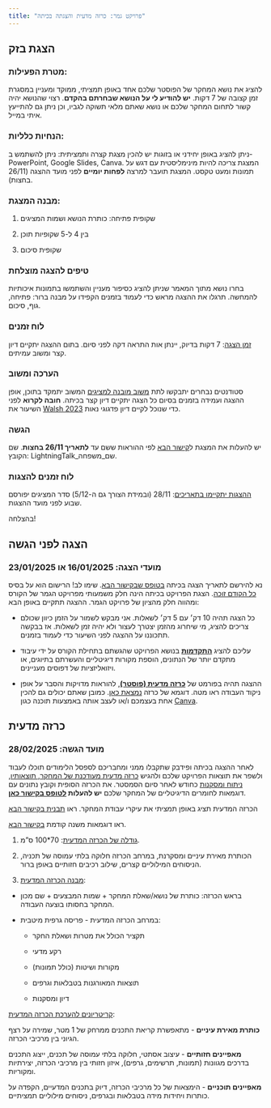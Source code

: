 ```yaml
---
title: "פרויקט גמר: כרזה מדעית והצגתה בכיתה"
---
```


## הצגת בזק

### מטרת הפעילות:

להציג את נושא המחקר של הפוסטר שלכם אחד באופן תמציתי, ממוקד ומעניין במסגרת זמן קצובה של 7 דקות. **יש להודיע לי על הנושא שבחרתם בהקדם**. רצוי שהנושא יהיה קשור לתחום המחקר שלכם או נושא שאתם מלאי תשוקה לגביו, וכן ניתן גם להתייעץ איתי במייל.

### הנחיות כלליות:

ניתן להציג באופן יחידני או בזוגות יש להכין מצגת קצרה ותמציתית: ניתן להשתמש ב-PowerPoint, Google Slides, Canva. המצגת צריכה להיות מינימליסטית עם דגש על תמונות ומעט טקסט. המצגת תועבר למרצה **לפחות יומיים** לפני מועד ההצגה (26/11 בחצות).

### מבנה המצגת:

1.  שקופית פתיחה: כותרת הנושא ושמות המציגים

2.  בין 4 ל-5 שקופיות תוכן

3.  שקופית סיכום

### טיפים להצגה מוצלחת

בחרו נושא מתוך המאמר שניתן להציג כסיפור מעניין והשתמשו בתמונות איכותיות להמחשה. תרגלו את ההצגה מראש כדי לעמוד בזמנים הקפידו על מבנה ברור: פתיחה, גוף, סיכום.

### לוח זמנים

[זמן הצגה]{.underline}: 7 דקות בדיוק, יינתן אות התראה דקה לפני סיום. בתום ההצגה יתקיים דיון קצר ומשוב עמיתים.

### הערכה ומשוב

סטודנטים נבחרים יתבקשו לתת [משוב מובנה למציגים](https://forms.gle/AFrhcEoSGi5MeBTn6){target="_blank"} המשוב יתמקד בתוכן, אופן ההצגה ועמידה בזמנים בסיום כל הצגה יתקיים דיון קצר בכיתה. **חובה לקרוא** לפני השיעור את [Walsh 2023](https://dhdebates.gc.cuny.edu/read/what-we-teach-when-we-teach-dh/section/fdb7ea0a-5c9e-404a-ab9d-3a24fe6de61c#ch18){target="_blank"} כדי שנוכל לקיים דיון פדגוגי נאות.

### הגשה

יש להעלות את המצגת ל[קישור הבא](https://forms.gle/Suwtosy4wguUX5GE9){target="_blank"} לפי ההוראות ששם עד **לתאריך 26/11 בחצות**. שם הקובץ: LightningTalk_שם_משפחה.

### לוח זמנים להצגות

[ההצגות יתקיימו בתאריכים]{.underline}: 28/11 (ובמידת הצורך גם ה-5/12) סדר המציגים יפורסם שבוע לפני מועד ההצגות.

בהצלחה!

## הצגה לפני הגשה

### מועדי הצגה: 16/01/2025 או 23/01/2025

נא להירשם לתאריך הצגה בכיתה [בטופס שבקישור הבא](https://forms.gle/CXpwnEwzGxpYdNNw5){target="_blank"}. שימו לב! הרישום הוא על בסיס [כל הקודם זוכה]{.underline}. הצגת הפרויקט בכיתה הינה חלק משמעותי מפרויקט הגמר של הקורס ומהווה חלק מהציון של פרויקט הגמר. ההצגה תתקיים באופן הבא:

-   כל הצגה תהיה 10 דק׳ עם 5 דק׳ לשאלות. אני מבקש לשמור על הזמן כיוון שכולם צריכים להציג, מי שיחרוג מהזמן יצטרך לעצור ולא יהיה זמן לשאלות. אז בבקשה תתכוננו על ההצגה לפני השיעור כדי לעמוד בזמנים.

-   עליכם להציג [**התקדמות**]{.underline} בנושא הפרויקט שהגשתם בתחילת הקורס על ידי עיבוד מתקדם יותר של הנתונים, הוספת מקורות דיגיטליים והעשרתם בתיוגים, או ויזואליזציות של דפוסים מעניינים.

-   ההצגה תהיה בפורמט של [**כרזה מדעית (פוסטר)**]{.underline}, להוראות מדויקות והסבר על אופן ניקוד העבודה ראו מטה. דוגמא של כרזה [נמצאת כאן](https://docs.google.com/presentation/d/1IKUFkpl94C9jXB0n7jUuMMshQHkwdQVmLZiMZN7qG5o/edit?usp=sharing). כמובן שאתם יכולים גם להכין אחת בעצמכם ו/או לעצב אותה באמצעות תוכנה כגון [Canva](https://www.canva.com/posters/templates/research/).

## כרזה מדעית

### מועד הגשה: 28/02/2025

לאחר ההצגה בכיתה ופידבק שתקבלו ממני ומחבריכם לספסל הלימודים תוכלו לעבוד ולשפר את תוצאות הפרויקט שלכם ולהגיש [כרזה מדעית מעודכנת של המחקר, תוצאותיו, ניתוח ומסקנות]{.underline} כחודש לאחר סיום הסמסטר. את הכרזה הסופית וקובץ נתונים עם דוגמאות לחומרים הדיגיטליים של המחקר שלכם **יש להעלות [לטופס בקישור כאן](https://forms.gle/jnYxWsqG3ha5q6JV9){target="_blank"}**.

הכרזה המדעית תציג באופן תמציתי את עיקרי עבודת המחקר. ראו [תבנית בקישור הבא](https://docs.google.com/presentation/d/1IKUFkpl94C9jXB0n7jUuMMshQHkwdQVmLZiMZN7qG5o/edit?usp=sharing){target="_blank"}

ראו דוגמאות משנה קודמת [בקישור הבא](https://drive.google.com/drive/folders/1hYEVG8aUh4r88oxE7emBswWsLsWSzWQo3GmmIDtHsEnuSFv189sbh3Kd3H0d2Yb_zXMVBAyv?usp=sharing){target="_blank"}.

1.  [גודלה של הכרזה המדעית]{.underline}: 70\*100 ס"מ.

<!-- -->

2.  הכותרת מאירת עיניים ומסקרנת, במרחב הכרזה חלוקה בלתי עמוסה של תכניה, הניסוחים המילוליים קצרים, שילוב רכיבים חזותיים באופן ברור.

<!-- -->

3.  [מבנה הכרזה המדעית]{.underline}: 

-   בראש הכרזה: כותרת של נושא/שאלת המחקר + שמות המבצעים + שם מכון המחקר בחסותו בוצעה העבודה. 

-   במרחב הכרזה המדעית - פריסה גרפית מיטבית: 

    -   תקציר הכולל את מטרות ושאלת החקר 

    -   רקע מדעי 

    -   מקורות ושיטות (כולל תמונות)

    -   תוצאות המאורגנות בטבלאות וגרפים

    -   דיון ומסקנות

[קריטריונים להערכת הכרזה המדעית]{.underline}: 

**כותרת מאירת עיניים** - מתאפשרת קריאת התכנים ממרחק של 1 מטר, שמירה על רצף הגיוני בין מרכיבי הכרזה.

**מאפיינים חזותיים** - עיצוב אסתטי, חלוקה בלתי עמוסה של תכנים, ייצוג התכנים בדרכים מגוונות (תמונות, תרשימים, גרפים), איזון חזותי בין מרכיבי הכרזה, יצירתיות ומקוריות.

**מאפיינים תוכניים** - הימצאות של כל מרכיבי הכרזה, דיוק בתכנים המדעיים, הקפדה על כותרות ויחידות מידה בטבלאות ובגרפים, ניסוחים מילוליים תמציתיים. 
